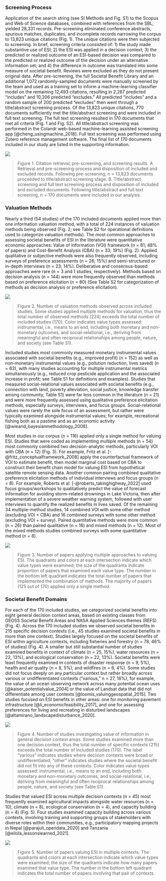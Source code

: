 ### Screening Process

Application of the search string (see SI Methods and Fig. S1) to the Scopus and Web of Science databases, combined with references from the SBL, yielded 28,331 records.  Pre-screening eliminated conference abstracts, spurious matches, duplicates, and incomplete records narrowing the corpus to 13,823 unique citations (Fig. 1).  The unique citations were then subjected to screening.  In brief, screening criteria consisted of: 1) the study made substantive use of ESI; 2) the ESI was applied in a decision context; 3) the predicted or realized outcome of an ESI-based decision was compared to the predicted or realized outcome of the decision under an alternative information set; and 4) the difference in outcome was translated into some measure of societal benefit. Reviews were excluded as they do not present original data. After pre-screening, the full Societal Benefit Library and an additional 1,072 randomly-sampled documents were manually screened by the team and used as a training set to inform a machine-learning classifier model on the remaining 12,493 citations, resulting in 2,287 predicted "includes" and 10,206 predicted "excludes."  All predicted "includes" and a random sample of 200 predicted "excludes" then went through a title/abstract screening process.  Of the 13,823 unique citations, 770 documents sufficiently met the title/abstract screening and were included in full text screening.  The full text screening resulted in 170 documents that met all criteria (Fig. 1 and Fig. S2).  All title/abstract screening was performed in the Colandr web-based machine-learning assisted screening app [@cheng_usingmachine_2018].  Full text screening was performed using Zotero reference management software.  The final list of 170 documents included in our study are listed in the supporting information.

![](../3_analysis/fig1_sankey_prep_screen.png)

> Figure 1. Citation retrieval, pre-screening, and screening results.  A.  Retrieval and pre-screening process and disposition of included and excluded records.  Following pre-screening, n = 13,823 documents proceeded to title/abstract screening stage.  B.  Title/abstract screening and full text screening process and disposition of included and excluded documents.  Following title/abstract and full text screening, n = 170 documents were included in our analysis.


### Valuation Methods

Nearly a third (54 studies) of the 170 included documents applied more than one information valuation method, with a total of 224 instances of valuation methods being observed (Fig. 2; see Table S2 for operational definitions used to categorize valuation methods).  The most common approaches to assessing societal benefits of ESI in the literature were quantitative economic approaches: Value of Information (VOI) framework (n = 81; 48% of papers) and Cost-Benefit Analysis (CBA) (n = 33; 19%) (Fig. 2). Applied qualitative or subjective methods were also frequently observed, including surveys of preference assessments (n = 26; 15%) and semi-structured or in-depth interviews (n = 23; 14%). Deliberative and consensus-based approaches were rare (n = 3 and 1 studies, respectively). Methods based on decision analysis (n = 144) were more frequently observed than methods based on preference elicitation (n = 80) (See Table S2 for categorization of methods as decision analysis or preference elicitation).

![](../3_analysis/fig2_method_by_value.png)

> Figure 2. Number of valuation methods observed across included studies. Some studies applied multiple methods for valuation, thus the total number of observed methods (224) exceeds the total number of included studies (170). Color indicates value types assessed: instrumental, i.e., means to an end, including both monetary and non-monetary outcomes, and social-relational, i.e., deriving from meaningful and often reciprocal relationships among people, nature, and society (see Table S1).

Included studies most commonly measured monetary instrumental values associated with societal benefits (e.g., improved profit) (n = 152) as well as non-monetary instrumental values (e.g., pollution reduction, lives saved) (n = 63), with many studies accounting for multiple instrumental metrics simultaneously (e.g., reduced crop pesticide application and the associated increase in profit; see Table S1 for definitions and examples). Studies that measured social-relational values associated with societal benefits (e.g., connection with land, poverty alleviation, social justice, knowledge transfer among community, Table S1) were far less common in the literature (n = 21) and were more frequently assessed using qualitative preference elicitation methods, especially surveys, interviews, and focus groups.  Social-relational values were rarely the sole focus of an assessment, but rather were typically examined alongside instrumental values; for example, recreational fishing both as a pastime and as an economic activity [@wieand_bayesianmethodology_2008].

Most studies in our corpus (n = 116) applied only a single method for valuing ESI.  Studies that were coded as implementing multiple methods (n = 54) most commonly combined two decision-analytic methods, particularly VOI with CBA (n = 12) (Fig. 3). For example, Fritz et al. [-@fritz_conceptualframework_2008] apply the counterfactual framework of VOI to estimate benefit, then model marginal cost based on CBA to construct their benefit chain model for valuing ESI from hypothetical satellite remote sensing data. Another common pairing combined qualitative preference elicitation methods of individual interviews and focus groups (n = 8). For example, Roberts et al. [-@roberts_takinghighway_2022] used focus groups/workshops to qualitatively predict the value of forecast information for avoiding storm-related drownings in Lake Victoria, then after implementation of a severe weather warning system, followed with user interviews to quantify the realized benefits in lives saved. Of the remaining 34 multiple-method studies, 14 combined VOI with some other method (excluding VOI + CBA) and 16 combined surveys with some other method (excluding VOI + survey).  Paired quantitative methods were more common (n = 26) than paired qualitative (n = 16) and mixed methods (n = 12). Most of the mixed methods studies combined surveys with some quantitative method (n = 8).

![](../3_analysis/fig3_multimethod.png)

> Figure 3. Number of papers applying multiple approaches to valuing ESI. The quadrants and colors at each intersection indicate which value types were examined; the size of the quadrants indicate proportion of papers that examined each value type. The number in the bottom left quadrant indicates the total number of papers that implemented the combination of methods. The majority of papers (125 out of 170) applied only a single method.

### Societal Benefit Domains

For each of the 170 included studies, we categorized societal benefits into eight general decision context areas, based on existing classes from GEOSS Societal Benefit Areas and NASA Applied Sciences themes (REFS) (Fig. 4).  Across the 170 included studies we observed societal benefits in 215 specific decision contexts (i.e., 45 studies examined societal benefits in more than one context).  Studies largely focused on the societal benefits of ESI within agriculture contexts, including fisheries and forestry (n = 78, 46% of studies) (Fig. 4). A smaller but still substantial number of studies examined benefits in context of climate (n = 25, 15%), water resources (n = 22, 13%), and ecological conservation (n = 22, 13%).  Societal benefits were least frequently examined in contexts of disaster response (n = 9, 5%), health and air quality (n = 8, 5%), and wildfires (n = 6, 4%). Some studies did not focus deeply on any particular context but rather broadly across various or undifferentiated contexts ("various," n = 27, 16%), for example, the value of an ocean observing network across many potential ocean uses [@kaiser_potentialvalue_2004] or the value of Landsat data that did not differentiate among user contexts [@loomis_valuinggeospatial_2015].  Two studies focused on ESI benefits in other areas: one for monitoring pavement infrastructure [@li_economicfeasibility_2017], and one for assessing preferences for living and recreating in disturbed landscapes [@altamirano_landscapedisturbance_2020].

![](../3_analysis/fig4_sba_by_value.png)

> Figure 4. Number of studies investigating value of information in general decision context areas. Some studies examined more than one decision context, thus the total number of specific contexts (215) exceeds the total number of included studies (170). The label “various” indicates studies where decision contexts were broad or undifferentiated; “other” indicates studies where the societal benefit did not fit into any of these contexts. Color indicates value types assessed: instrumental, i.e., means to an end, including both monetary and non-monetary outcomes, and social-relational, i.e., deriving from meaningful and often reciprocal relationships among people, nature, and society (see Table S1).

Studies that valued ESI across multiple decision contexts (n = 45) most frequently examined agricultural impacts alongside water resources (n = 10), climate (n = 8), ecological conservation (n = 4), and capacity building (n = 4) (Fig. 5). Four studies examined capacity building across various contexts, involving training and supporting groups of stakeholders with diverse roles within their communities, e.g., participatory mapping projects in Nepal [@parajuli_opendata_2020] and Tanzania [@eilola_lessonslearned_2021].

![](../3_analysis/fig5_multicontext.png) 

> Figure 5. Number of papers valuing ESI in multiple contexts. The quadrants and colors at each intersection indicate which value types were examined; the size of the quadrants indicate how many papers examined that value type. The number in the bottom left quadrant indicates the total number of papers involving that pair of contexts.
